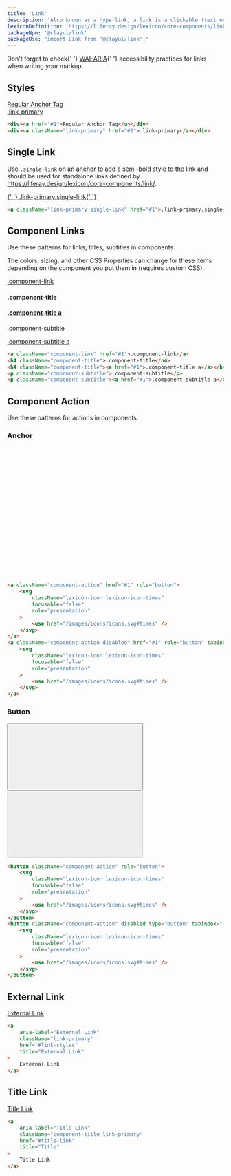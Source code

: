 ```yaml
---
title: 'Link'
description: 'Also known as a hyperlink, a link is a clickable (text or image) element used for navigation purposes.'
lexiconDefinition: 'https://liferay.design/lexicon/core-components/link/'
packageNpm: '@clayui/link'
packageUse: "import Link from '@clayui/link';"
---
```


<div className="clay-site-alert alert alert-warning">
	Don't forget to check{' '}
	<a href="https://www.w3.org/TR/wai-aria-practices/#link">WAI-ARIA</a>{' '}
	accessibility practices for links when writing your markup.
</div>

## Styles

<div className="sheet-example">
	<div>
		<a href="#1">Regular Anchor Tag</a>
	</div>
	<div>
		<a className="link-primary" href="#1">
			.link-primary
		</a>
	</div>
</div>

```html
<div><a href="#1">Regular Anchor Tag</a></div>
<div><a className="link-primary" href="#1">.link-primary</a></div>
```

## Single Link

Use `.single-link` on an anchor to add a semi-bold style to the link and should be used for standalone links defined by https://liferay.design/lexicon/core-components/link/.

<div className="sheet-example">
	<a className="link-primary single-link" href="#1">
		{' '}
		.link-primary.single-link{' '}
	</a>
</div>

```html
<a className="link-primary single-link" href="#1">.link-primary.single-link</a>
```

## Component Links

Use these patterns for links, titles, subtitles in components.

The colors, sizing, and other CSS Properties can change for these items depending on the component you put them in (requires custom CSS).

<div className="sheet-example">
	<a className="component-link" href="#1">
		.component-link
	</a>
	<h4 className="component-title">.component-title</h4>
	<h4 className="component-title">
		<a href="#1">.component-title a</a>
	</h4>
	<p className="component-subtitle">.component-subtitle</p>
	<p className="component-subtitle">
		<a href="#1">.component-subtitle a</a>
	</p>
</div>

```html
<a className="component-link" href="#1">.component-link</a>
<h4 className="component-title">.component-title</h4>
<h4 className="component-title"><a href="#1">.component-title a</a></h4>
<p className="component-subtitle">.component-subtitle</p>
<p className="component-subtitle"><a href="#1">.component-subtitle a</a></p>
```

## Component Action

Use these patterns for actions in components.

### Anchor

<div className="sheet-example">
	<a className="component-action" href="#1" role="button">
		<svg
			className="lexicon-icon lexicon-icon-times"
			focusable="false"
			role="presentation"
		>
			<use href="/images/icons/icons.svg#times" />
		</svg>
	</a>
	<a
		className="component-action disabled"
		href="#1"
		role="button"
		tabindex="-1"
	>
		<svg
			className="lexicon-icon lexicon-icon-times"
			focusable="false"
			role="presentation"
		>
			<use href="/images/icons/icons.svg#times" />
		</svg>
	</a>
</div>

```html
<a className="component-action" href="#1" role="button">
	<svg
		className="lexicon-icon lexicon-icon-times"
		focusable="false"
		role="presentation"
	>
		<use href="/images/icons/icons.svg#times" />
	</svg>
</a>
<a className="component-action disabled" href="#1" role="button" tabindex="-1">
	<svg
		className="lexicon-icon lexicon-icon-times"
		focusable="false"
		role="presentation"
	>
		<use href="/images/icons/icons.svg#times" />
	</svg>
</a>
```

### Button

<div className="sheet-example">
	<button className="component-action" role="button">
		<svg
			className="lexicon-icon lexicon-icon-times"
			focusable="false"
			role="presentation"
		>
			<use href="/images/icons/icons.svg#times" />
		</svg>
	</button>
	<button className="component-action" disabled type="button" tabindex="-1">
		<svg
			className="lexicon-icon lexicon-icon-times"
			focusable="false"
			role="presentation"
		>
			<use href="/images/icons/icons.svg#times" />
		</svg>
	</button>
</div>

```html
<button className="component-action" role="button">
	<svg
		className="lexicon-icon lexicon-icon-times"
		focusable="false"
		role="presentation"
	>
		<use href="/images/icons/icons.svg#times" />
	</svg>
</button>
<button className="component-action" disabled type="button" tabindex="-1">
	<svg
		className="lexicon-icon lexicon-icon-times"
		focusable="false"
		role="presentation"
	>
		<use href="/images/icons/icons.svg#times" />
	</svg>
</button>
```

## External Link

<div className="sheet-example">
	<a
		aria-label="External Link"
		className="link-primary"
		href="#link-styles"
		title="External Link"
	>
		External Link
	</a>
</div>

```html
<a
	aria-label="External Link"
	className="link-primary"
	href="#link-styles"
	title="External Link"
>
	External Link
</a>
```

## Title Link

<div className="sheet-example">
	<a
		aria-label="Title Link"
		className="component-title link-primary"
		href="#title-link"
		title="Title"
	>
		Title Link
	</a>
</div>

```html
<a
	aria-label="Title Link"
	className="component-title link-primary"
	href="#title-link"
	title="Title"
>
	Title Link
</a>
```
